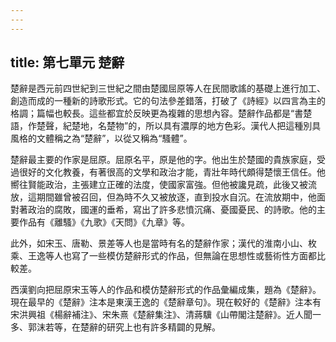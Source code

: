 ```yaml
---
---
---
```

title: 第七單元 楚辭
---



楚辭是西元前四世紀到三世紀之間由楚國屈原等人在民間歌謠的基礎上進行加工、創造而成的一種新的詩歌形式。它的句法參差錯落，打破了《詩經》以四言為主的格調；篇幅也較長。這些都宜於反映更為複雜的思想內容。楚辭作品都是“書楚語，作楚聲，紀楚地，名楚物”的，所以具有濃厚的地方色彩。漢代人把這種別具風格的文體稱之為“楚辭”，以從又稱為“騷體”。

楚辭最主要的作家是屈原。屈原名平，原是他的字。他出生於楚國的貴族家庭，受過很好的文化教養，有著很高的文學和政治才能，青壯年時代頗得楚懷王信任。他嚮往賢能政治，主張建立正確的法度，使國家富強。但他被讒見疏，此後又被流放，這期間雖曾被召回，但為時不久又被放逐，直到投水自沉。在流放期中，他面對著政治的腐敗，國運的垂希，寫出了許多悲憤沉痛、憂國憂民、的詩歌。他的主要作品有《離騷》《九歌》《天問》《九章》等。

此外，如宋玉、唐勒、景差等人也是當時有名的楚辭作家；漢代的淮南小山、枚乘、王逸等人也寫了一些模仿楚辭形式的作品，但無論在思想性或藝術性方面都比較差。

西漢劉向把屈原宋玉等人的作品和模仿楚辭形式的作品彙編成集，題為《楚辭》。現在最早的《楚辭》注本是東漢王逸的《楚辭章句》。現在較好的《楚辭》注本有宋洪興祖《楊辭補注》、宋朱熹《楚辭集注》、清蔣驥《山帶閣注楚辭》。近人聞一多、郭沫若等，在楚辭的研究上也有許多精闢的見解。